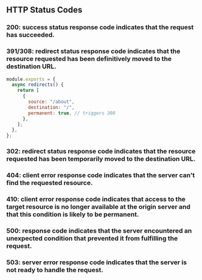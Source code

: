## HTTP Status Codes

### **200:** success status response code indicates that the request has succeeded.

### **391/308:** redirect status response code indicates that the resource requested has been definitively moved to the destination URL.

```javascript
module.exports = {
  async redirects() {
    return [
      {
        source: "/about",
        destination: "/",
        permanent: true, // triggers 308
      },
    ];
  },
};
```

### **302:** redirect status response code indicates that the resource requested has been temporarily moved to the destination URL.

### **404:** client error response code indicates that the server can't find the requested resource.

### **410:** client error response code indicates that access to the target resource is no longer available at the origin server and that this condition is likely to be permanent.

### **500:** response code indicates that the server encountered an unexpected condition that prevented it from fulfilling the request.

### **503:** server error response code indicates that the server is not ready to handle the request.
